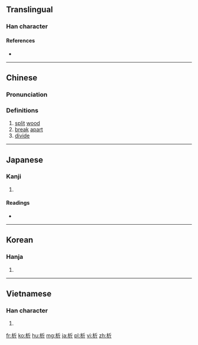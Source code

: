 ==Translingual==

===Han character===
{{Han char|rn=75|rad=木|as=04|sn=8|four=4292<sub>1</sub>|canj=木竹一中 (DHML)|ids=⿰[[木]][[斤]]}}

====References====
* {{Han ref|kx=0515.080|dkj=14538|dj=0903.090|hdz=21171.060|uh=6790|ud=26512|bh=AA52|bd=43602}}

----

==Chinese==
{{zh-forms}}

===Pronunciation===
{{zh-pron
|m=xī
|c=cik1,sik1
|mc=y
|oc=y
|ma=
|cat=v
}}

===Definitions===
# [[split]] [[wood]]
# [[break]] [[apart]]
# [[divide]]

----

==Japanese==

===Kanji===
{{ja-kanji|grade=c|rs=木04}}

# {{defn|lang=ja|sort=木04}}

====Readings====
* {{ja-readings|goon=[[しゃく]] (shaku)|kanon=[[せき]] (seki)|kun=[[さく]] (saku)}}

----

==Korean==

===Hanja===
{{ko-hanja|hangeul=석|eumhun=|rv=seok|mr=sŏk|y=sek}}

# {{defn|lang=ko|sort=木04}}

----

==Vietnamese==

===Han character===
{{vi-hantu|[[chiết]], [[tích]]|rs=木04}}

# {{defn|lang=vi|sort=木04}}

[[fr:析]]
[[ko:析]]
[[hu:析]]
[[mg:析]]
[[ja:析]]
[[pl:析]]
[[vi:析]]
[[zh:析]]
